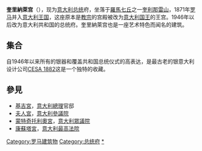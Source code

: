 {{Infobox building
|name = 奎里納萊宫
|image = Palazzo Quirinale e obelisco con dioscuri.jpg
|caption = {{lang-it|Palazzo del Quirinale}}<br/>{{lang-en|Quirinal Palace}}
|map_type = 
|latitude = 41.9
|longitude = 12.486903
|location_town = [[罗马|罗马]]
|location_country = {{ITA}}
|architect = [[多梅尼科·丰塔纳|多梅尼科·丰塔纳]] <br> [[卡洛·馬代爾諾|卡洛·馬代爾諾]]
|client = [[额我略十三世|额我略十三世]]
|engineer =
|construction_start_date = 1573年
|completion_date = 
|date_demolished =
|cost =
|structural_system =
|style =
|size =
}}
'''奎里納萊宫'''（{{lang-it|'''Palazzo del Quirinale'''}}），现为[[意大利|意大利]][[意大利總統|总统]]府，坐落于[[羅馬七丘|羅馬七丘]]之一[[奎利那雷山|奎利那雷山]]，1871年[[罗马|罗马]]并入[[意大利王国|意大利王国]]，这座原本是[[教宗|教宗]]的宫殿被改为[[意大利国王|意大利国王]]的王宫。1946年以后改为意大利共和国的总统府。奎里納萊宫也是一座艺术特色而闻名的建筑。

==集合==
自1946年以来所有的银器和覆盖共和国总统仪式的高表达，是最古老的银意大利设计公司[[CESA_1882|CESA 1882]]这是一个独特的收藏。

==參見==
*[[基吉宮|基吉宮]]，[[意大利|意大利]][[意大利總理|總理]]官邸
*[[夫人宮_(羅馬)|夫人宮]]，[[意大利|意大利]][[義大利參議院|參議院]]
*[[蒙特奇托利奧宮|蒙特奇托利奧宮]]，[[意大利|意大利]][[義大利眾議院|眾議院]]
*[[康蘇塔宮|康蘇塔宮]]，[[意大利|意大利]][[意大利最高法院|最高法院]]

{{Authority control}}
[[Category:罗马建筑物|Category:罗马建筑物]]
[[Category:总统府|Category:总统府]]
[[Category:義大利總統|*]]